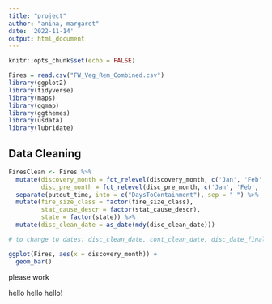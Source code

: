 ```yaml
---
title: "project"
author: "anina, margaret"
date: '2022-11-14'
output: html_document
---
```


```r
knitr::opts_chunk$set(echo = FALSE)

Fires = read.csv("FW_Veg_Rem_Combined.csv")
library(ggplot2)
library(tidyverse)
library(maps)
library(ggmap)
library(ggthemes)
library(usdata)
library(lubridate)
```


## Data Cleaning

```r
FiresClean <- Fires %>%
  mutate(discovery_month = fct_relevel(discovery_month, c('Jan', 'Feb', 'Mar', 'Apr', 'May', 'Jun', 'Jul', 'Aug', 'Sep', 'Oct', 'Nov', 'Dec')), 
         disc_pre_month = fct_relevel(disc_pre_month, c('Jan', 'Feb', 'Mar', 'Apr', 'May', 'Jun', 'Jul', 'Aug', 'Sep', 'Oct', 'Nov', 'Dec'))) %>%
  separate(putout_time, into = c("DaysToContainment"), sep = " ") %>%
  mutate(fire_size_class = factor(fire_size_class), 
         stat_cause_descr = factor(stat_cause_descr), 
         state = factor(state)) %>%
  mutate(disc_clean_date = as_date(mdy(disc_clean_date)))

# to change to dates: disc_clean_date, cont_clean_date, disc_date_final, cont_date_final, disc_date_pre
```



```r
ggplot(Fires, aes(x = discovery_month)) +
  geom_bar()
```


please work

hello hello hello!